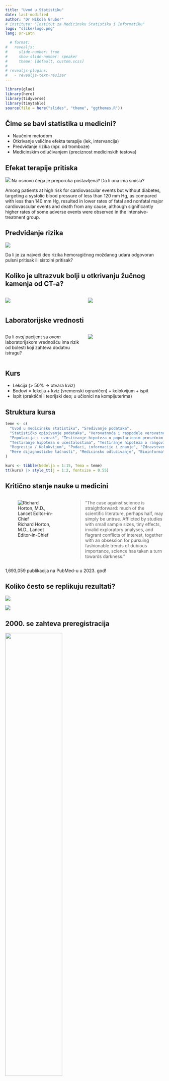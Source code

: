 ```yaml
---
title: "Uvod u Statistiku"
date: last-modified
author: "Dr Nikola Grubor"
# institute: "Institut za Medicinsku Statistiku i Informatiku"
logo: "slike/logo.png"
lang: sr-Latn

  # format:
#   revealjs:
#     slide-number: true
#     show-slide-number: speaker
#     theme: [default, custom.scss]
# 
# revealjs-plugins:
#   - revealjs-text-resizer
---
```


```r
library(glue)
library(here)
library(tidyverse)
library(tinytable)
source(file = here("slides", "theme", "ggthemes.R"))
```


## Čime se bavi statistika u medicini?

- Naučnim metodom
- Otkrivanje veličine efekta terapije (lek, intervancija)
- Predviđanje rizika (npr. od tromboze)
- Medicinskim odlučivanjem (preciznost medicinskih testova)

## Efekat terapije pritiska

![](slike/sprint.png){fig-align="center"}
Na osnovu čega je [preporuka]{.yellow} postavljena? Da li ona ima [smisla]{.yellow}? 

::: {.notes}
Among patients at high risk for cardiovascular events but without diabetes, targeting a systolic blood pressure of less than 120 mm Hg, as compared with less than 140 mm Hg, resulted in lower rates of fatal and nonfatal major cardiovascular events and death from any cause, although significantly higher rates of some adverse events were observed in the intensive-treatment group.
:::

## Predviđanje rizika

![](slike/stroke.png){fig-align="center"}

Da li je za najveći deo rizika hemoragičnog moždanog udara odgovoran [pulsni pritisak]{.yellow} ili [sistolni pritisak]{.yellow}?

## Koliko je ultrazvuk bolji u otkrivanju žučnog kamenja od CT-a?

::: columns
::: {.column width="50%"}
![](slike/stone.png)
:::

::: {.column width="50%"}
![](slike/stone_ct.png)
:::
:::

## Laboratorijske vrednosti

::: columns
::: {.column width="50%"}
Da li *ovaj* pacijent sa *ovom* laboratorijskom vrednošću ima rizik od bolesti koji zahteva dodatnu istragu?
:::
::: {.column width="50%"}
![](slike/kks.jpg)
:::
:::

## Kurs {.smaller}

- Lekcija ($\gt$ 50% $\rightarrow$ otvara kviz)
- $\text{Bodovi} = \text{lekcija} + \text{kviz (vremenski ograničen)} + \text{kolokvijum} + \text{ispit}$
- Ispit (praktični i teorijski deo; u učionici na kompijuterima)

## Struktura kursa

```r
teme <- c(
  "Uvod u medicinsku statistiku", "Sređivanje podataka",
  "Statističko opisivanje podataka", "Verovatnoća i raspodele verovatnoća",
  "Populacija i uzorak", "Testiranje hipoteza o populacionim prosečnim vrednostima i proporcijama",
  "Testiranje hipoteza o učestalostima", "Testiranje hipoteza o rangovima", "Korelacija",
  "Regresija / Kolokvijum", "Podaci, informacije i znanje", "Zdravstveni informacioni sistem",
  "Mere dijagnostičke tačnosti", "Medicinsko odlučivanje", "Bioinformatika"
)

kurs <- tibble(Nedelja = 1:15, Tema = teme)
tt(kurs) |> style_tt(j = 1:2, fontsize = 0.55)
```

## Kritično stanje nauke u medicini {.smaller}

::: columns
::: {.column width="40%"}
![Richard Horton, M.D., Lancet Editor-in-Chief](slike/horton.jpg)
:::

::: {.column width="60%"}

> “The case against science is straightforward: [much of the scientific literature, perhaps half, may simply be untrue]{.yellow}. Afflicted by studies with small sample sizes, tiny effects, invalid exploratory analyses, and flagrant conflicts of interest, together with an obsession for pursuing fashionable trends of dubious importance, science has taken a turn towards darkness.”

:::
:::

::: {.center-h .fragment}
[1,693,059 publikacija]{.yellow} na PubMed-u u 2023. god!
:::

## Koliko često se replikuju rezultati?

::: {.r-stack}

![](slike/rep1.png)

![](slike/replication.png){.fragment}
:::

## 2000. se zahteva preregistracija

::: {.r-stack}

![](slike/prereg1.png){width=60% fig-align="center"}

![](slike/prereg.png){.fragment width=60% fig-align="center"}
:::

## Definicija {.center}

::: r-fit-text
Statistika je nauka o odlučivanju

u uslovima [nesigurnosti]{.yellow}
:::

## Osnovni pojmovi {.center}

```mermaid
%%{ init: { 'flowchart': { 'curve': 'monotoneX' } } }%%
%%| fig-align: center
%%| fig-height: 10

flowchart LR
  A[Osnovni skup] --> B[Uzorak]
  B --> C[Jedinica posmatranja]
  C --> D[Varijable]
  D --> E[Merenje]
  E <--> TT["Tačnost\nPreciznost\nPouzdanost\nValjanost"]
  TT <--> F
  E <--> TP["Tip podataka"]
  TP <--> F
  E --> F[Podaci]
  F --> G[Analiza]
  G --> H[Zaključak]
  H -->|generalizacija|A

```

## Istraživačko pitanje {.center}

:::: columns

::: {.column width="50%"}
Definisanje istraživačkog pitanja (engl. *estimand*) je nešto što je najviše zaboravlja kad se osmišlja rad.
:::

::: {.column width="50%"}
```mermaid
%%{ init: { 'flowchart': { 'curve': 'monotoneX' } } }%%
%%| fig-align: center
%%| fig-width: 4

flowchart TD
  I[Istraživačko pitanje] -.-> A
  A[Osnovni skup] --> B[Uzorak]
  B --> C[Jedinica posmatranja]
  C --> D[Varijable]
```
:::
::::

::: {.notes}
Estimand je tačna mera koju želimo na naučimo (rizik, učestalnost, prosek, prosečni kauzalni efekat terapije). Pretstavlja jos precizniju definiciju istraživačkog pitanja.
:::

## Primer: istraživačko pitanje {.center}

:::: {.columns style='display: flex !important; height: 90%;'}

::: {.column style='display: flex; justify-content: center; align-items: end;'}

```mermaid
%%{ init: { 'flowchart': { 'curve': 'monotoneX' } } }%%
%%| fig-align: center
%%| fig-width: 8

flowchart TD
  I[Istraživačko pitanje] -.-> A
  A[Osnovni skup] --> B[Uzorak]
  B --> C[Jedinica posmatranja]
  C --> D[Varijable]
```

:::

::: {.column .fragment}

```mermaid
%%{ init: { 'flowchart': { 'curve': 'monotoneX' } } }%%
%%| fig-align: center

flowchart TD
  I["Da li je stepen degeneracije\nlumbosakruma na radiografiji\npovezan sa bolom?"] -.-> A
  A[Pacijenti sa lumboishialgijom] --> B[n pacijenata]
  B --> C[Pacijent]
  C --> D["Stepen degeneracije, bol"]
```

:::

::::

## {#lind-id data-menu-title="Bolest koju je Lind istraživao" .center}

::: {layout-ncol=2} 

![](slike/gum.png)

![](slike/petechiae.png)

:::

::: {.notes}
The gingival swelling and dusky color just above two of the teeth indicate hemorrhage into the gums of this patient with poor dentition. The gingival abnormalities of scurvy occur only in the presence of teeth, which presumably provide portals of entry for microbes into the gums. One hypothesis suggests that vitamin C deficiency impairs neutrophil-mediated killing of bacteria, leading to chronic gingivitis, which is then complicated by bleeding from the fragile vessels characteristic of scurvy.

In this example, the perifollicular hyperkeratotic papules are quite prominent, with surrounding hemorrhage. These lesions have been misinterpreted as "palpable purpura," leading to the mistaken clinical diagnosis of vasculitis.
:::

## James Lindovo istraživanje {.center}

::: {layout-ncol=2}

![James Lind (1716-1794)](slike/lind.jpg)

![HMS Salisbury (1747)](slike/lind_navy.png)

:::

## Prva medicinska baza podataka

```r
library(medicaldata)
data(scurvy)

scurvy %>%
  head(12) %>%
  select(1:2, 4:5, fit_for_duty_d6) %>%
  tt(
    notes = "Beleške: Skraćena baza originalnih podataka prikupljenih od strane Džejms Linda; d6, na dan 6.",
    theme = "striped"
  ) |> style_tt(j = 1:5, fontsize = 0.55)
```

## Merenje

- Način merenja je jako bitan
- Preciznost, pouzdanost, validnost, podaci koji nedostaju

![Pikasov crtez psa.](slike/measurement.png){fig-align="center"}

::: {.notes}
Nama je ocigledan pas, ali kako izmeriti koliko je ovo pas? Treba nam neka skala. Primeri: koliko je teska neka bolest (DM, HTA, stadijum Ca), znanje (ocigledno losa mera), itd. Merenja mogu da budu i opasna: nekad smo merili lobanje (frenologija).
:::

## Odgovori pacijenata na merenje pritiska

![](slike/bp.jpg){fig-align="center"}

::: {.notes}
SPRINT trial ima ozbilje kritike.

In clinical practice, BP is often measured with little attention to quality control and may overestimate average SBP by as much as 10 to 15 mm Hg compared with values obtained using guideline recommended methods that have been employed in most landmark antihypertensive drug treatment trials.
:::

## Vrste podataka

[Podaci]{.blue} se sastoje od varijabli. Varijabla predstavlja [meru]{.yellow} neke pojave.

- Kvalitativni (opisuju pojavu)
- Kvantitativni (dodeljuju numeričku vrednost)

::: {.callout-important}
"Koja je vaša omiljena hrana?", na šta su odgovori: grožđe, čokolada, karbonara, pica i mango. Ovi podaci nisu numerički; ali im često dodeljujemo brojeve (1 = grožđe, 2 = čokolada, itd.), međutim u ovom slučaju brojeve koristimo kao oznake, ne kao prave vrednosti.
:::

::: {.notes}
Mera nije samo rec, ver pojam koji se odnosi na proces dodavanja vrednosti nekim opservacijama. Starost merimo vremenom, tezinu kilogramima, bol proizvoljnom skalom 0-10, antitela koncentracijom, rizik verovatnoćom, itd.
:::

## Kvalitativni podaci

```r
question <- tribble(
  ~`Koji vam je omiljeni predmet?`, ~`Broj učenika`,
  "Patologija", 105,
  "Statistika", 20,
  "Patofiza", 4
)

tt(question) %>% style_tt(j = 1:2, fontsize = 1)
```

::: {.callout-note}
Primetiti da su odgovori studenata kvalitativni, ali smo ih sumiranjem pretvorili u kvantitativne.
:::

## Tipovi brojeva

- Binarni brojevi (Da/Ne; 1/0; `TRUE`/`FALSE`)
- Celi ($\mathbb Z$) brojevi ("Koliko se slažete na skali od 1 do 7?")
- Realni ($\mathbb R$) brojevi (najčešći, $3.12...$, $9.81...$)

## Diskontinuirana (diskretna) i kontinuirana merenja {.smaller}

- **Diskontinuirano** (diskretno) merenje (podatak) je ono koje je [kvalitativno]{.yellow} ili se može izraziti preko [celog broja]{.yellow}

> Broj porođaja: 3, nema nikakvog smisla pričati o 3.5 porođaja!

- **Kontinuirano** merenje je ono koje se izražava pomoću [realnog broja]{.yellow}

> Kada merimo težinu u $kg$ obično zaokružujemo, ali ima smisla pričati o *preciznijim* merenjima ($70 \; \text{kg}$, $70.3467 \; \text{kg}$).

::: {.notes}
The most important takeaway from this is that some kinds of statistics don’t make sense on some kinds of data. Zip code basically serves as a label for a different region. For this reason, it wouldn’t make sense to talk about the average zip code, for example.
:::

## Merne skale (1)

[Varijable]{.blue} moraju da imaju [barem dve vrednosti]{.yellow} (inače bi bile konstante). 

[Vrednosti]{.blue} varijable imaju [različite odnose]{.yellow}:

- Identitet: Svaka vrednost je jedinstvena.
- Veličina (magnituda): Neke vrednosti su veće od drugih.
- Jednaki intervali: Razlika između 1 i 2 je iste veličine kao 19 i 20.
- Apsolutna nula: Skala ima nulu koja znači nešto.

::: {.notes}
Zasto su bitne? Govore nam koje simplifikacije imaju smisla.
:::

## Merne skale (2) {.smaller}

- Nominalna skala (identitet; 1 - Dijabetes, 2 - Hipertenzija)
- Ordinalna skala (identitet i veličina; 1 - Primarno obrazovanje, 2 - Srednja škola)
- Intervalna skala (identitet, veličina, i jednaki intervali; Celsius, Fahrenheit)
- Ratio skala (sve + apsolutna nula; Kelvin, visina, težina)

```r
scales <- tribble(
  ~`Skala`, ~`Jednako/nije jednako`, ~`>/<`, ~`+/-`, ~`Množenje/deljenje`,
  "Nominalna", "OK", "", "", "",
  "Ordinalna", "OK", "OK", "", "",
  "Intervalna", "OK", "OK", "OK", "",
  "Ratio", "OK", "OK", "OK", "OK"
)
tt(scales,
   caption = "Dozvoljene operacije u odnosu na skalu") %>% 
style_tt(j = 1:5, fontsize = 1)
```

::: {.notes}
These constraints imply certain kinds of statistics. Statistics that simply count values (mode), can be calculated on any of the variable types. Statistics based on ordering or ranking of values (median), require that the value at least be on an ordinal scale. Finally, statistics that involve adding up values (such as the average, or mean), require that the variables be at least on an interval scale.
:::

## Nominalni podaci

![](slike/shells.jpg){fig-align="center"}

- Jedinstvene vrednosti
- Nemaju minimum ni maksimum
- Nemaju red

## Ordinalni podaci

![](slike/bol.jpg){fig-align="center"}

- Diskretni (celi brojevi)
- Definisan minimum i maksimum
- Definisan red
- "Udaljenost" između kategorija je nepoznata

::: {.notes}
"Ponekad" je veće od "Nikad", ali koliko veće je ponekad od nikad? Koliko je 2 na skali bola veće od 1? Odgovor nije 1, nego neki subjektivna mera. Koliko neko voli ovaj čas, za 1-2 nije teško, ali 4-5 je teško.
:::

## Numerički podaci

![](slike/ruler.png){fig-align="center"}

- Diskontinuirani su samo celi brojevi
- Kontinuirani mogu biti proizvoljno precizni

::: {.callout-warning}
Ordinalni i diskontinuirani podaci mogu da liče. Razlikuje ih to što su brojevi kod ordinalnih podataka samo obeležja, ne prave vrednosti. Kontinuirani i diskontinuirani podaci mogu da liče ako se zaokruže (50kg, 60kg, 75kg), ali uvek imamo opciju da ih prikažemo preciznije.
:::

::: {.notes}
Trombociti su prebrojivi, ali nekad se mere kontinuiranim merama kao npr. spektrometrijom. Vezbe iz biohemiije (kolorimetrija).
:::

## Ko zna zna (tip podatka)?

::: columns

::: {.column width="50%"}
- ABO
- Bol (NRS 0-10 skala)
- M/Ž
- Stadijum (I-IV)
- TA (mmHg)
- Srčana fr (otk/min)
- Starost
:::

::: {.column width="50%" .incremental}
- Nominalni
- Ordinalni
- Nominalni (binarni)
- Ordinalni
- Numerički (kont.)
- Numerički (diskretni)\*
- Numerički (kont.)
:::

:::

## Šta ćemo sa vremenom?

![](slike/time_srb.png){fig-align="center"}

::: {.notes}
Uvek je bolje tretirati vreme kao kontinuirano (mada zavisi od pitanja, individualni efekti vs. trend).
:::

## Bitna pitanja u istraživanjima

- Putevi uticaja, mehanizmi
- Najbolji način da se koriste genska i proteinska ekspresija za dijagnozu i lečenje
- Koji biomarkeri su najprediktivniji i kako da se oni koriste?
- Koji je najbolji način formiranja dijagnoze i prognoze?
- Da li je faktor rizika stvaran ili samo posledica pridruženih varijabli?
- Kako da merimo ishode pacijenata?
- Da li je lek efikasan za određen ishod?
- Ko treba da dobije lek?

## Alergija na informacije

- Ignorisanje dostupnih informacija (osnovne demografske)
- Osnovne kliničke informacije $\gt$ neki biomarkeri
- Ignorisanje pridruženih varijabli ("konfaunding")
- Ignorisanje heterogenosti pojedinaca
- Kategorisanje kontinuiranih varijabli ili odgovora
- Kategorisanje predviđanja kao "tačno" ili "netačno"

## Excel se koristi za unos podataka {.center}

![](slike/excel.png)

## Principi uredne baze (tidydata) {.center}

![](slike/tidy-1.png)

## uh... {.center}

![](slike/bazahaos.png)

## Učitavanje gotove baze u EZR

Zadatak:

- Učitati [zadovoljstvo zdravstvenom zaštitom.xlsx]{.yellow} u EZR
- Učitati [KVS.xlsx]{.yellow} bez da se izgubi prethodna baza

::: {.callout-important}
Izabrati [Sheet1]{.yellow} (obično se tu nalaze podaci) pri učitavanju baze. Pritiskom na [View]{.yellow} proveriti da je ispravna baza učitana!
:::

Šta je šifrarnik i čemu služi?

::: {.notes}
Istraživačka baza podataka praćena je šifarnikom koji sadrži informacije o nazivu i redosledu varijabli, opisu varijabli, mernim jedinicama, i skali merenja (nominalni, ordinalni, numerički). Osim toga u šifarniku su, za kategorijalne varijable, date informacije o broju kategorija i kodovima tih kategorija.
:::

# Česte greške u pravljenju baza

## Dihotomanija

[Kategorizovanje]{.yellow} kontinuiranih podataka dovodi do [gubitka informacija]{.yellow} i preciznosti

- "Cut-point" ne postoji u prirodi
- Čak i da postoji, optimalno odlučivanje se bazira na rizicima

![](slike/cutpoints.png){fig-align="center"}

## Prikaz slučaja: Antiaritmici (1)

- Prevremene ventrikularne kontrakcije su primećene kod pacijenata nakon infarkta miokarda
- Česte VES $\uparrow$ incidencu naprasne smrti

![](slike/pvc.png){fig-align="center"}

## Prikaz slučaja: Antiaritmici (2)

:::: columns

::: {.column}
> Profilaktički program protiv naprasne smrti mora uključiti i antiaritmike kako bi se suzbili prevremeni ventrikularni kompleksi.

--- Bernard Lown (1978)
:::

::: {.column}
![](slike/cardmort.jpg){width=90%}
:::

::::

## Prikaz slučaja: Antiaritmici (3)

Da li su VES [nezavisan faktor rizika]{.yellow} naprasne smrti?

:::: columns

::: {.column}
Istraživači su napravili model:

- LVEF $\lt$ 0.4
- VES $\gt$ 10/h
- Auskultatorni pukoti
- NYHA klasa II, III, IV
:::

::: {.column}
![](slike/cardriskmodel.jpg){width=90%}
:::

::::

## Prikaz slučaja: Antiaritmici (4) {.smaller}

:::: columns

::: {.column}
- LVEF sam po sebi daje isti prognostički spektar
- Nisu kontrolisali za LVEF; VES $\uparrow$ kad LVEF $\lt$ 0.2
- Arritmije su prognostičke u izolaciji, izgube svu vrednost nakon kontrole za EF
- Lokalna disfunkcija kontraktilnosti i globalna funkcija (EF) predviđaju aritmije
:::

::: {.column}
![](slike/efmodel.jpg){width=90%}
:::

::::

## CAST: Cardiac Arrhythmia Suppression Trial {.smaller}

:::: columns

::: {.column}
- Randomizacija: placebo, moricizin, antiaritmici klase IC (flecainid, encainid)
- Kardiolozi: "Nije etički da randomizujemo i na placebo"
- Placebo grupa uključena nakon duge rasprave
- Studija prekinuta pre vremena usled $\uparrow$ mortaliteta
- Smrti $\frac{56}{730}$ lek, $\frac{22}{725}$ placebo, $RR = 2.5$
:::

::: {.column}
![](slike/deadly.jpg){width=70%}
:::

::::

## Granularni podaci (razdvajanje)

![](slike/tidy-17.png)

## Granularni podaci (spajanje)

![](slike/tidy-18.png)

## Ponovljenje kolone (neprepoznate varijable)

![](slike/tidy-8.png)

## Ponovljena merenja (lakše upisivanje)

![](slike/tidy-9.png)

## Zadatak: različite baze {.variant-one .smaller}

::: nonincremental

[Napravi]{.yellow} bazu kako bi:

- Poredili vrednosti sistolnog pritiska između dijabetičara i zdravih ljudi?
- Poredili vrednosti glukoze između istih pacijenata pre i posle terapije?
- Upisali CRP meren serijski u intervalu: 1h, 12h, 24h?

::: {.callout-warning}
## Teško (opcionalno)
- Pratili pacijente da saznamo ko je imao recidiv posle operacije?
- Merili vreme do tromboze između pacijenata koje lečimo agresivno i konzervativno.
- Merili vreme do tromboze ako pratimo vrednosti d-Dimera serijski 3 dana za redom. 
:::

:::

## Rešenje: dijabetičari i zdravi ljudi

```r
tribble(
  ~Gluk, ~Grupa,
  7.2, "DM",
  5.1, "Zdrav",
  5.9, "Zdrav",
  4.7, "Zdrav",
  11.1, "DM"
) %>% tt() %>% style_tt(fontsize = 1)
```

## Rešenje: pre i posle

```r
tribble(
  ~gluk_pre, ~gluk_posle,
  7.2, 6.1,
  5.1, 5.1,
  5.9, 5.5,
  4.7, 5.9,
  11.1, 7.1
) %>% tt() %>% style_tt(fontsize = 1)
```

## Rešenje: serija merenja {.smaller}

Varijanta 1:

```r
tribble(
  ~ID, ~CRP, ~Vreme,
  1, 0.62, "1h",
  1, 0.51, "12h", 
  1, 0.56, "24h",
  2, 0.43, "1h",
  2, 0.42, "12h"
) %>% tt() %>% style_tt(fontsize = 0.8)
```

Varijanta 2:

```r
tribble(
  ~ID, ~CRP_1h, ~CRP_12h, ~CRP_24h,
  1, 0.70, 0.67, 0.54,
  2, 0.66, 0.41, 0.59,
  3, 0.76, 0.49, 0.53
) %>% tt() %>% style_tt(fontsize = 0.9)
```

## Podaci koji nedostaju {.larger}

```r
treatment <- tribble(
  ~pacijent, ~intervencija, ~ishod,
  "Petar Petrovic", 1, 7,
  NA, 2, 10,
  NA, 3, NA,
  "Katarina Katarinovic", 1, 4
)
tt(treatment) |> style_tt(j = 1:3, fontsize = 1.2)
```

::: {.fragment}
- Ostaviti prazno (moguće greške)
- Upisati NA
:::

## Tipovi nedostajućih podataka

- Nedostaju kompletno slučajno (MCAR; missing completely at random)
- Nedostaju slučajno (MAR; missing at random)
- Nedostaju neslučajno (NMAR; not missing at random)

## Nedostaju kompletno slučajno (MCAR)

- Mehanizam kojim nedostaju podaci nije povezan nikako sa samim podacima (opservacijama). 
- Jako teško opravdati pretpostavku.

::: {.callout-note}
Vaga kojoj su se potrošile baterije ne očitava merenja.
:::

Pogodno za analizu samo [kompletnih opservacija]{.yellow}.

## Nedostaju slučajno (MAR)

- Mehanizam kojim nedostaju podaci povezan je sa grupama koje su prisutne među podacima (opservacijama). 
- Unutar grupa podaci su MCAR.

::: {.callout-note}
Vaga koja češće neočitava merenja kad je stavljena na *mekanu* površinu u odnosu na *čvrstu* površinu.
:::

Pogodno za analizu [regresionom/stohastičnom imputacijom]{.yellow} ako je model tačno specificiran.

## Nedostaju neslučajno (NMAR)

- Nepoznat mehanizam kojim nedostaju podaci sistematično utiče na gubitak opservacija.

::: {.callout-note}
Vaga čiji mehanizam se troši vremenom sve češće neočitava merenja teških predmeta.
:::

Rešenje je obično [prikupljanje podataka o mehanizmu]{.yellow} direktno ili [analize senzitivnosti]{.yellow} za različite kontekste.

## Pristrasnost ad-hoc metoda imputacije

```r
tribble(
  ~"Metod", ~"Aritmetička sredina", ~"Regresija", ~"Korelacija", ~"Std. greška",
  "Kompletno izbacivanje", "MCAR", "MCAR", "MCAR", "Prevelika",
  "Analiza parova", "MCAR", "MCAR", "MCAR", "Komplikovana",
  "Aritmetička sredina", "MCAR", "-", "-", "Premala",
  "Regresija", "MAR", "MAR*", "-", "Premala",
  "Stohastična imputacija", "MAR", "MAR", "MAR", "Premala"
) %>% 
  tt(notes = "*Samo ako je model tačno specificiran.") %>% 
  style_tt(i = 0:5, fontsize = 0.7) %>% 
  group_tt(j = list(
    "Nepristasno" = 2:4
  ))
```
